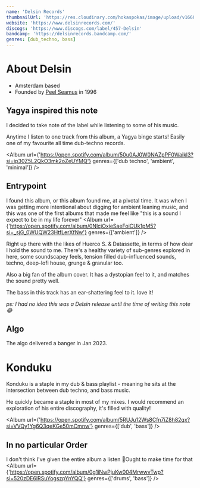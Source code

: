 ```yaml
---
name: 'Delsin Records'
thumbnailUrl: 'https://res.cloudinary.com/hokaspokas/image/upload/v1668580102/goosebumpsfm/del_p3fcfn.jpg'
website: 'https://www.delsinrecords.com/'
discogs: 'https://www.discogs.com/label/457-Delsin'
bandcamp: 'https://delsinrecords.bandcamp.com/'
genres: [dub_techno, bass]
---
```


# About Delsin
- Amsterdam based
- Founded by [Peel Seamus](https://www.discogs.com/artist/6307-Peel-Seamus) in 1996

## Yagya inspired this note
I decided to take note of the label while listening to some of his music.

Anytime I listen to one track from this album, a Yagya binge starts!
Easily one of my favourite all time dub-techno records.

<Album
  url={'https://open.spotify.com/album/50u0AJ0W0NAZpPF0Waikl3?si=ip30Z5L2QkO3mk2oZeUYMQ'}
  genres={['dub techno', 'ambient', 'minimal']}
/>

## Entrypoint

I found this album, or this album found me, at a pivotal time.
It was when I was getting more intentional about digging for ambient leaning music,
and this was one of the first albums that made me feel like "this is a sound I expect to be in my life forever"
<Album
  url={'https://open.spotify.com/album/0NlcjOxjeSaeFoiCUk1pM5?si=_sjG_0WUQW23HtfLerXfNw'}
  genres={['ambient']}
/>

Right up there with the likes of Huerco S. & Datassette, in terms of how dear I hold the sound to me.
There's a healthy variety of sub-genres explored in here, some soundscapey feels, tension filled dub-influenced sounds,
techno, deep-lofi house, grunge & granular too.

Also a big fan of the album cover. It has a dystopian feel to it, and matches the sound pretty well.

<Track
  url={'https://open.spotify.com/track/2Pr6KQeF2rpuubAqelNmt8?si=3f9d87f003264a80'}
/>
The bass in this track has an ear-shattering feel to it. love it!

*ps: I had no idea this was a Delsin release until the time of writing this note😂*


## Algo
The algo delivered a banger in Jan 2023.

<Track
  url={'https://open.spotify.com/track/5LJxgZmIIvF4mZ6gCXrZf4?si=5be83e1317ef49e8'}
  genres={['bass']}
/>

# Konduku
Konduku is a staple in my dub & bass playlist - meaning he sits at the 
intersection between dub techno, and bass music.

He quickly became a staple in most of my mixes.
I would recommend an exploration of his entire discography, it's filled with quality!

<Album
  url={'https://open.spotify.com/album/5RUJu12Ws8Cfn7iZ8h82qx?si=VVQy1Yg6Q3qeKGe50mCmnw'}
  genres={['dub', 'bass']}
/>

## In no particular Order

I don't think I've given the entire album a listen 🤔Ought to make time for that
<Album
  url={'https://open.spotify.com/album/0g1iNwPjuKw004MrwwvTwp?si=520zDE6lRSuYogszpYnYQQ'}
  genres={['drums', 'bass']}
/>
